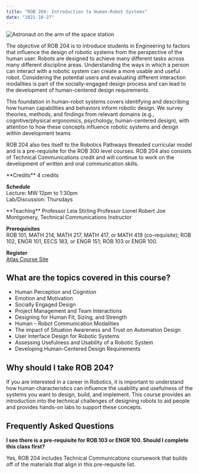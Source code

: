 ```yaml
---
title: "ROB 204: Introduction to Human-Robot Systems"
date: "2021-10-27"
---
```


![Astronaut on the arm of the space station](../../images/rob204-web-banner-1024x572.jpg)

The objective of ROB 204 is to introduce students in Engineering to factors that influence the design of robotic systems from the perspective of the human user. Robots are designed to achieve many different tasks across many different discipline areas. Understanding the ways in which a person can interact with a robotic system can create a more usable and useful robot. Considering the potential users and evaluating different interaction modalities is part of the socially-engaged design process and can lead to the development of human-centered design requirements. 

This foundation in human-robot systems covers identifying and describing how human capabilities and behaviors inform robotic design. We survey theories, methods, and findings from relevant domains (e.g., cognitive/physical ergonomics, psychology, human-centered design), with attention to how these concepts influence robotic systems and design within development teams

ROB 204 also ties itself to the Robotics Pathways threaded curricular model and is a pre-requisite for the ROB 300 level courses. ROB 204 also consists of Technical Communications credit and will continue to work on the development of written and oral communication skills.
<TwoColumn>
<div slot="left">
**Credits**  
4 credits

**Schedule**  
Lecture: MW 12pm to 1:30pm  
Lab/Discussion: Thursdays
</div>
<div slot="right">
**Teaching**  
Professor Leia Stirling  
Professor Lionel Robert  
Joe Montgomery, Technical Communications Instructor

**Prerequisites**  
ROB 101, MATH 214, MATH 217, MATH 417, or MATH 419 (co-requisite); ROB 102, ENGR 101, EECS 183, or ENGR 151; ROB 103 or ENGR 100. 

**Register**  
[Atlas Course Site](https://wolverineaccess.umich.edu)
</div>
</TwoColumn>

## What are the topics covered in this course?

- Human Perception and Cognition
- Emotion and Motivation
- Socially Engaged Design
- Project Management and Team Interactions
- Designing for Human Fit, Sizing, and Strength
- Human – Robot Communication Modalities
- The impact of Situation Awareness and Trust on Automation Design
- User Interface Design for Robotic Systems
- Assessing Usefulness and Usability of a Robotic System
- Developing Human-Centered Design Requirements

## Why should I take ROB 204?

If you are interested in a career in Robotics, it is important to understand how human characteristics can influence the usability and usefulness of the systems you want to design, build, and implement. This course provides an introduction into the technical challenges of designing robots to aid people and provides hands-on labs to support these concepts. 

## Frequently Asked Questions

**I see there is a pre-requisite for ROB 103 or ENGR 100. Should I complete this class first?**

Yes, ROB 204 includes Technical Communications coursework that builds off of the materials that align in this pre-requisite list.
